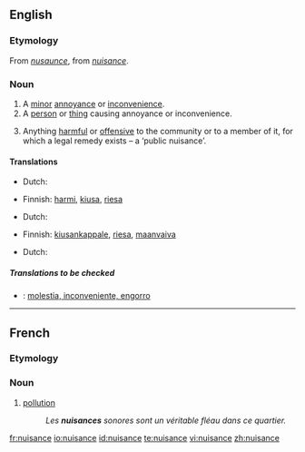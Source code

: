 ==English==

===Etymology===
From {{AF.}} ''[[nusaunce]]'', from {{OF.}} ''[[#French|nuisance]]''.

===Noun===
{{wikipedia}}
{{en-noun}}

# A [[minor]] [[annoyance]] or [[inconvenience]].
# A [[person]] or [[thing]] causing annoyance or inconvenience.
# {{law}} Anything [[harmful]] or [[offensive]] to the community or to a member of it, for which a legal remedy exists &ndash; a ‘public nuisance’.

====Translations====
{{trans-top|minor annoyance or inconvenience}}
*Dutch: {{t|nl|overlast|m}}
{{trans-mid}}
*Finnish: [[harmi]], [[kiusa]], [[riesa]]
{{trans-bottom}}

{{trans-top|person or thing causing annoyance of inconvenience}}
*Dutch: {{t|nl|lastpost|m}}
{{trans-mid}}
*Finnish: [[kiusankappale]], [[riesa]], [[maanvaiva]]
{{trans-bottom}}

{{trans-top|law: anything harmful or offensive to the community or to a member of it}}
*Dutch: {{t|nl|overlast|m}}
{{trans-mid}}
{{trans-bottom}}

=====Translations to be checked=====
*{{ttbc|Spanish}}: [[molestia, inconveniente, engorro]] {{m}}

----

==French==
===Etymology===
{{suffix|nuire|ance}}

===Noun===
{{fr-noun|f}}
#[[pollution]]
#: ''Les '''nuisances''' sonores sont un véritable fléau dans ce quartier.''

[[fr:nuisance]]
[[io:nuisance]]
[[id:nuisance]]
[[te:nuisance]]
[[vi:nuisance]]
[[zh:nuisance]]